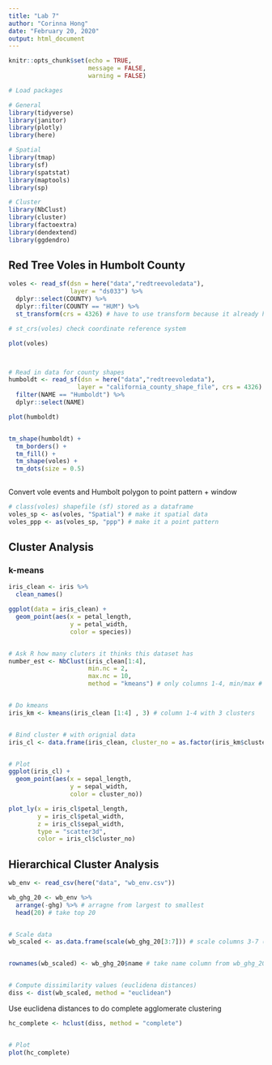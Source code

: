 ```yaml
---
title: "Lab 7"
author: "Corinna Hong"
date: "February 20, 2020"
output: html_document
---
```


```r
knitr::opts_chunk$set(echo = TRUE,
                      message = FALSE,
                      warning = FALSE)
```

```r

# Load packages

# General
library(tidyverse)
library(janitor)
library(plotly)
library(here)

# Spatial
library(tmap)
library(sf)
library(spatstat)
library(maptools)
library(sp)

# Cluster
library(NbClust)
library(cluster)
library(factoextra)
library(dendextend)
library(ggdendro)

```


## Red Tree Voles in Humbolt County

```r

voles <- read_sf(dsn = here("data","redtreevoledata"),
                 layer = "ds033") %>% 
  dplyr::select(COUNTY) %>% 
  dplyr::filter(COUNTY == "HUM") %>% 
  st_transform(crs = 4326) # have to use transform because it already has a projection

# st_crs(voles) check coordinate reference system

plot(voles)



# Read in data for county shapes
humboldt <- read_sf(dsn = here("data","redtreevoledata"),
                   layer = "california_county_shape_file", crs = 4326) %>%  # set crs as you read it in
  filter(NAME == "Humboldt") %>% 
  dplyr::select(NAME)

plot(humboldt)


tm_shape(humboldt) +
  tm_borders() +
  tm_fill() +
  tm_shape(voles) +
  tm_dots(size = 0.5)
  
```


Convert vole events and Humbolt polygon to point pattern + window

```r

# class(voles) shapefile (sf) stored as a dataframe
voles_sp <- as(voles, "Spatial") # make it spatial data
voles_ppp <- as(voles_sp, "ppp") # make it a point pattern

```


## Cluster Analysis

### k-means

```r

iris_clean <- iris %>% 
  clean_names()

ggplot(data = iris_clean) +
  geom_point(aes(x = petal_length,
                 y = petal_width,
                 color = species))


# Ask R how many cluters it thinks this dataset has
number_est <- NbClust(iris_clean[1:4], 
                      min.nc = 2, 
                      max.nc = 10, 
                      method = "kmeans") # only columns 1-4, min/max # of clusters, use kmeans


# Do kmeans
iris_km <- kmeans(iris_clean [1:4] , 3) # column 1-4 with 3 clusters


# Bind cluster # with orignial data
iris_cl <- data.frame(iris_clean, cluster_no = as.factor(iris_km$cluster)) # add iris_km$cluster to df as a factor unamed cluster_no


# Plot
ggplot(iris_cl) +
  geom_point(aes(x = sepal_length, 
                 y = sepal_width, 
                 color = cluster_no))

```


```r

plot_ly(x = iris_cl$petal_length,
        y = iris_cl$petal_width,
        z = iris_cl$sepal_width,
        type = "scatter3d",
        color = iris_cl$cluster_no)

```

## Hierarchical Cluster Analysis

```r

wb_env <- read_csv(here("data", "wb_env.csv"))

wb_ghg_20 <- wb_env %>% 
  arrange(-ghg) %>% # arragne from largest to smallest
  head(20) # take top 20


# Scale data
wb_scaled <- as.data.frame(scale(wb_ghg_20[3:7])) # scale columns 3-7 (the ones that are scaleable) and make it into a df


rownames(wb_scaled) <- wb_ghg_20$name # take name column from wb_ghg_20 and make it into rownames for wb_scaled


# Compute dissimilarity values (euclidena distances)
diss <- dist(wb_scaled, method = "euclidean")

```


Use euclidena distances to do complete agglomerate clustering

```r

hc_complete <- hclust(diss, method = "complete")


# Plot
plot(hc_complete)

```

